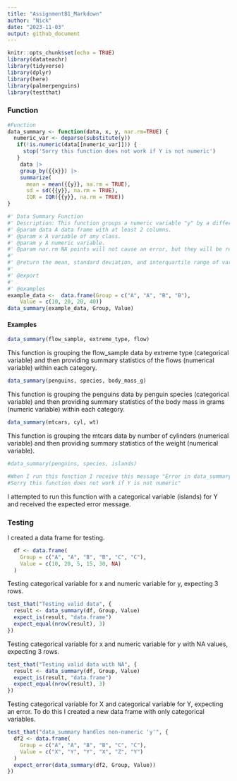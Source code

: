 ```yaml
---
title: "AssignmentB1_Markdown"
author: "Nick"
date: "2023-11-03"
output: github_document
---
```


```r
knitr::opts_chunk$set(echo = TRUE)
library(datateachr)
library(tidyverse)
library(dplyr)
library(here)
library(palmerpenguins)
library(testthat)
```


### Function

```r
#Function
data_summary <- function(data, x, y, nar.rm=TRUE) {
  numeric_var <- deparse(substitute(y))
   if(!is.numeric(data[[numeric_var]])) {
     stop('Sorry this function does not work if Y is not numeric')
   }
    data |>
    group_by({{x}}) |>
    summarize(
      mean = mean({{y}}, na.rm = TRUE),
      sd = sd({{y}}, na.rm = TRUE),
      IQR = IQR({{y}}, na.rm = TRUE))
}

#' Data Summary Function
#' Description: This function groups a numeric variable "y" by a different variable "x" and then provides the mean, standard deviation, and interquartile range of "y" for each category or value of "x". This function removes NA values and will produce an error message if "y" is not numeric data. This function is useful for quickly generating several important summary statistics for data exploration. 
#' @param data A data frame with at least 2 columns.
#' @param x A variable of any class.
#' @param y A numeric variable.
#' @param nar.rm NA points will not cause an error, but they will be removed. 
#'
#' @return the mean, standard deviation, and interquartile range of variable y, grouped by variable x.
#' 
#' @export
#'
#' @examples
example_data <-  data.frame(Group = c("A", "A", "B", "B"),
    Value = c(10, 20, 20, 40))
data_summary(example_data, Group, Value)
```


#### Examples

```r
data_summary(flow_sample, extreme_type, flow)
```
This function is grouping the flow_sample data by extreme type (categorical variable) and then providing summary statistics of the flows (numerical variable) within each category. 


```r
data_summary(penguins, species, body_mass_g)
```
This function is grouping the penguins data by penguin species (categorical variable) and then providing summary statistics of the body mass in grams (numeric variable) within each category. 


```r
data_summary(mtcars, cyl, wt)
```
This function is grouping the mtcars data by number of cylinders (numerical variable) and then providing summary statistics of the weight (numerical variable). 

```r
#data_summary(penguins, species, islands)

#When I run this function I receive this message "Error in data_summary(penguins, species, islands) :
#Sorry this function does not work if Y is not numeric"
```
I attempted to run this function with a categorical variable (islands) for Y and received the expected error message.

### Testing

I created a data frame for testing.
```r
  df <- data.frame(
    Group = c("A", "A", "B", "B", "C", "C"),
    Value = c(10, 20, 5, 15, 30, NA)
  )
```

  
Testing categorical variable for x and numeric variable for y, expecting 3 rows.
```r
test_that("Testing valid data", {
  result <- data_summary(df, Group, Value)
  expect_is(result, "data.frame")
  expect_equal(nrow(result), 3)
})
```


Testing categorical variable for x and numeric variable for y with NA values, expecting 3 rows.
```r
test_that("Testing valid data with NA", {
  result <- data_summary(df, Group, Value)
  expect_is(result, "data.frame")
  expect_equal(nrow(result), 3)
})
```


Testing categorical variable for X and categorical variable for Y, expecting an error. To do this I created a new data frame with only categorical variables. 
```r
test_that("data_summary handles non-numeric 'y'", {
  df2 <- data.frame(
    Group = c("A", "A", "B", "B", "C", "C"),
    Value = c("X", "Y", "Y", "X", "Z", "Y")
  )
  expect_error(data_summary(df2, Group, Value))
})
```








